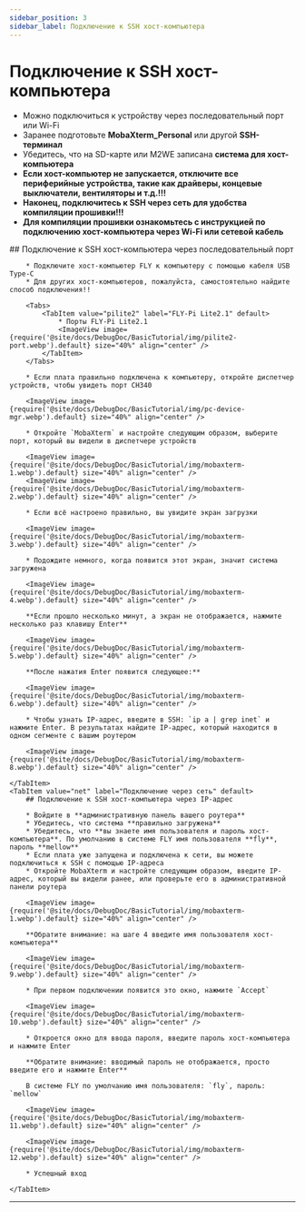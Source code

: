 ```yaml
---
sidebar_position: 3
sidebar_label: Подключение к SSH хост-компьютера
---
```






# Подключение к SSH хост-компьютера

* Можно подключиться к устройству через последовательный порт или Wi-Fi
* Заранее подготовьте **MobaXterm_Personal** или другой **SSH-терминал**
* Убедитесь, что на SD-карте или M2WE записана **система для хост-компьютера**
* **Если хост-компьютер не запускается, отключите все периферийные устройства, такие как драйверы, концевые выключатели, вентиляторы и т.д.!!!**
* **Наконец, подключитесь к SSH через сеть для удобства компиляции прошивки!!!**
* **Для компиляции прошивки ознакомьтесь с инструкцией по подключению хост-компьютера через Wi-Fi или сетевой кабель**

<Tabs>
    <TabItem value="serial" label="Подключение через последовательный порт" default>
        ## Подключение к SSH хост-компьютера через последовательный порт

        * Подключите хост-компьютер FLY к компьютеру с помощью кабеля USB Type-C
        * Для других хост-компьютеров, пожалуйста, самостоятельно найдите способ подключения!!

        <Tabs>
            <TabItem value="pilite2" label="FLY-Pi Lite2.1" default>
                * Порты FLY-Pi Lite2.1
                <ImageView image={require('@site/docs/DebugDoc/BasicTutorial/img/pilite2-port.webp').default} size="40%" align="center" />
            </TabItem>
        </Tabs>

        * Если плата правильно подключена к компьютеру, откройте диспетчер устройств, чтобы увидеть порт CH340

        <ImageView image={require('@site/docs/DebugDoc/BasicTutorial/img/pc-device-mgr.webp').default} size="40%" align="center" />

        * Откройте `MobaXterm` и настройте следующим образом, выберите порт, который вы видели в диспетчере устройств

        <ImageView image={require('@site/docs/DebugDoc/BasicTutorial/img/mobaxterm-1.webp').default} size="40%" align="center" />
        <ImageView image={require('@site/docs/DebugDoc/BasicTutorial/img/mobaxterm-2.webp').default} size="40%" align="center" />

        * Если всё настроено правильно, вы увидите экран загрузки

        <ImageView image={require('@site/docs/DebugDoc/BasicTutorial/img/mobaxterm-3.webp').default} size="40%" align="center" />

        * Подождите немного, когда появится этот экран, значит система загружена

        <ImageView image={require('@site/docs/DebugDoc/BasicTutorial/img/mobaxterm-4.webp').default} size="40%" align="center" />

        **Если прошло несколько минут, а экран не отображается, нажмите несколько раз клавишу Enter**

        <ImageView image={require('@site/docs/DebugDoc/BasicTutorial/img/mobaxterm-5.webp').default} size="40%" align="center" />

        **После нажатия Enter появится следующее:**

        <ImageView image={require('@site/docs/DebugDoc/BasicTutorial/img/mobaxterm-6.webp').default} size="40%" align="center" />

        * Чтобы узнать IP-адрес, введите в SSH: `ip a | grep inet` и нажмите Enter. В результатах найдите IP-адрес, который находится в одном сегменте с вашим роутером

        <ImageView image={require('@site/docs/DebugDoc/BasicTutorial/img/mobaxterm-8.webp').default} size="40%" align="center" />

    </TabItem>
    <TabItem value="net" label="Подключение через сеть" default>
        ## Подключение к SSH хост-компьютера через IP-адрес

        * Войдите в **административную панель вашего роутера**
        * Убедитесь, что система **правильно загружена**
        * Убедитесь, что **вы знаете имя пользователя и пароль хост-компьютера**. По умолчанию в системе FLY имя пользователя **fly**, пароль **mellow**
        * Если плата уже запущена и подключена к сети, вы можете подключиться к SSH с помощью IP-адреса
        * Откройте MobaXterm и настройте следующим образом, введите IP-адрес, который вы видели ранее, или проверьте его в административной панели роутера

        <ImageView image={require('@site/docs/DebugDoc/BasicTutorial/img/mobaxterm-1.webp').default} size="40%" align="center" />

        **Обратите внимание: на шаге 4 введите имя пользователя хост-компьютера**

        <ImageView image={require('@site/docs/DebugDoc/BasicTutorial/img/mobaxterm-9.webp').default} size="40%" align="center" />

        * При первом подключении появится это окно, нажмите `Accept`

        <ImageView image={require('@site/docs/DebugDoc/BasicTutorial/img/mobaxterm-10.webp').default} size="40%" align="center" />

        * Откроется окно для ввода пароля, введите пароль хост-компьютера и нажмите Enter

        **Обратите внимание: вводимый пароль не отображается, просто введите его и нажмите Enter**

        В системе FLY по умолчанию имя пользователя: `fly`, пароль: `mellow`

        <ImageView image={require('@site/docs/DebugDoc/BasicTutorial/img/mobaxterm-11.webp').default} size="40%" align="center" />

        <ImageView image={require('@site/docs/DebugDoc/BasicTutorial/img/mobaxterm-12.webp').default} size="40%" align="center" />

        * Успешный вход

    </TabItem>
</Tabs>

----